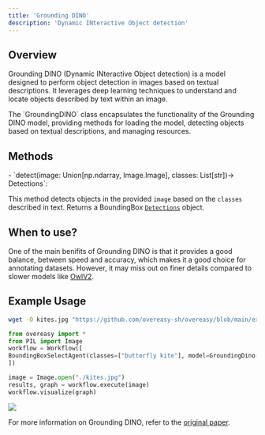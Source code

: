 ```yaml
---
title: 'Grounding DINO'
description: 'Dynamic INteractive Object detection'
---
```


## Overview

Grounding DINO (Dynamic INteractive Object detection) is a model designed to perform object detection in images based on textual descriptions. It leverages deep learning techniques to understand and locate objects described by text within an image.

<ParamField path="GroundingDINO()">
The `GroundingDINO` class encapsulates the functionality of the Grounding DINO model, providing methods for loading the model, detecting objects based on textual descriptions, and managing resources.
</ParamField>

## Methods

<ParamField path="GroundingDINO.detect(image, classes)">
- `detect(image: Union[np.ndarray, Image.Image], classes: List[str])-> Detections`: 

This method detects objects in the provided `image` based on the `classes` described in text. 
 Returns a BoundingBox [`Detections`](/types/detections) object.
</ParamField>

## When to use?

One of the main benifits of Grounding DINO is that it provides a good balance, between speed and accuracy, which makes it a good choice for annotating datasets.
However, it may miss out on finer details compared to slower models like [OwlV2](/models/bbox/owlv2).

## Example Usage

```bash
wget -O kites.jpg "https://github.com/overeasy-sh/overeasy/blob/main/examples/kites.jpg?raw=true"
```

```python
from overeasy import *
from PIL import Image
workflow = Workflow([
BoundingBoxSelectAgent(classes=["butterfly kite"], model=GroundingDino()),
])

image = Image.open("./kites.jpg")
results, graph = workflow.execute(image)
workflow.visualize(graph)
```

<Frame caption="Note how the model missed the smaller butterfly kite in the back">
    <img src="/models/bbox/kites_detected_dino.jpg" />
</Frame>

For more information on Grounding DINO, refer to the [original paper](https://arxiv.org/abs/2303.05499).
